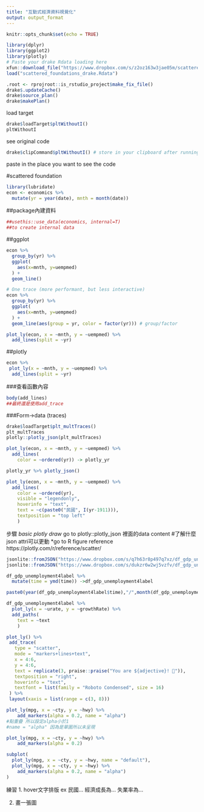 ```yaml
---
title: "互動式經濟資料視覺化"
output: output_format
---
```


```r
knitr::opts_chunk$set(echo = TRUE)
```

```r
library(dplyr)
library(ggplot2)
library(plotly)
# Paste your drake Rdata loading here
xfun::download_file("https://www.dropbox.com/s/z2oz163w3jae05m/scattered_foundations_drake.Rdata?dl=1", mode="wb")
load("scattered_foundations_drake.Rdata")
```


```r
.root <- rprojroot::is_rstudio_project$make_fix_file()
drake$.updateCache()
drake$source_plan()
drake$makePlan()
```

load target
```r
drake$loadTarget$pltWithoutI()
pltWithoutI
```

see original code
```r
drake$clipCommand$pltWithoutI() # store in your clipboard after running this command
```

paste in the place you want to see the code


#scattered foundation
```r
library(lubridate)
econ <- economics %>%
  mutate(yr = year(date), mnth = month(date))
```

##package內建資料
```r
##usethis::use_data(economics, internal=T)
##to create internal data
```

##ggplot
```r
econ %>%
  group_by(yr) %>%
  ggplot(
    aes(x=mnth, y=uempmed)
  ) +
  geom_line()
```

```r
# One trace (more performant, but less interactive)
econ %>%
  group_by(yr) %>%
  ggplot(
    aes(x=mnth, y=uempmed)
  ) +
  geom_line(aes(group = yr, color = factor(yr))) # group/factor

```

```r
plot_ly(econ, x = ~mnth, y = ~uempmed) %>%
  add_lines(split = ~yr)

```


##plotly
```r
econ %>%
 plot_ly(x = ~mnth, y = ~uempmed) %>%
  add_lines(split = ~yr)
```

###查看函數內容
```r
body(add_lines)
##最終還是使用add_trace
```

###Form->data (traces)
```r
drake$loadTarget$plt_multTraces()
plt_multTraces
plotly::plotly_json(plt_multTraces)
```

```r
plot_ly(econ, x = ~mnth, y = ~uempmed) %>%
  add_lines(
    color = ~ordered(yr)) -> plotly_yr

plotly_yr %>% plotly_json()

plot_ly(econ, x = ~mnth, y = ~uempmed) %>%
  add_lines(
    color = ~ordered(yr),
    visible = "legendonly",
    hoverinfo = "text",
    text = ~c(paste0("民國", I(yr-1911))),
    textposition = "top left"
    )
```


步驟
*basic plotly draw
*go to plotly::plotly_json 裡面的data content #了解什麼json attri可以更動
*go to R figure reference https://plotly.com/r/reference/scatter/


```r
jsonlite::fromJSON("https://www.dropbox.com/s/q7h63r8p497q7xz/df_gdp_unemployment4label.json?dl=1") -> df_gdp_unemployment4label
jsonlite::fromJSON("https://www.dropbox.com/s/dukzr6w2wj5vzfv/df_gdp_unemployment4plt.json?dl=1") -> df_gdp_unemployment4plt
```

```r

df_gdp_unemployment4label %>%
  mutate(time = ymd(time)) ->df_gdp_unemployment4label

paste0(year(df_gdp_unemployment4label$time),"/",month(df_gdp_unemployment4label$time)) -> df_gdp_unemployment4label$text

```


```r
df_gdp_unemployment4label %>% 
  plot_ly(x = ~urate, y = ~growthRate) %>%
  add_paths( 
    text = ~text
    )
```


```r
plot_ly() %>%
 add_trace(
   type = "scatter",
   mode = "markers+lines+text",
   x = 4:6, 
   y = 4:6,
   text = replicate(3, praise::praise("You are ${adjective}! 🙌")),
   textposition = "right",
   hoverinfo = "text",
   textfont = list(family = "Roboto Condensed", size = 16)
 ) %>%
 layout(xaxis = list(range = c(3, 8)))
```

```r
plot_ly(mpg, x = ~cty, y = ~hwy) %>% 
    add_markers(alpha = 0.2, name = "alpha") 
#點重疊 所以設定alpha小於1
#name = "alpha" 因為是單圖所以未呈現
```

```r
plot_ly(mpg, x = ~cty, y = ~hwy) %>% 
    add_markers(alpha = 0.2)
```

```r
subplot(
  plot_ly(mpg, x = ~cty, y = ~hwy, name = "default"),
  plot_ly(mpg, x = ~cty, y = ~hwy) %>% 
    add_markers(alpha = 0.2, name = "alpha")
)
```

練習
1. hover文字排版
ex 民國... 經濟成長為... 失業率為...

2. 畫一張圖
